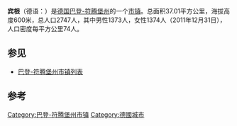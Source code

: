 
{{Infobox settlement
| name                    =宾根
| native_name             = Bingen
| settlement_type         = 市镇
| image_skyline           = 
| imagesize               = 
| image_alt               = 
| image_caption           = 
| image_flag              = 
| flag_size               = 
| flag_alt                = 
| image_shield            = 
| shield_size             = 
| shield_alt              = 
| nickname                = 
| motto                   = 
| pushpin_map             = Germany
| pushpin_label_position  = 
| pushpin_map_alt         = 
| pushpin_map_caption     = 在德国的位置
| latd  = 48.110737 |latm  =  |lats  = |latNS  = N 
| longd =9.272341   |longm = |longs = |longEW = E 
| coordinates_type        = region:ES_type:city
| coordinates_display     = inline,title
| coordinates_footnotes   = 
| subdivision_type        = 国家
| subdivision_name        = 德国
| subdivision_type1       = [[德国行政区划|州]]
| subdivision_name1       = [[巴登-符腾堡州|巴登-符腾堡州]]
| subdivision_type2       = [[县_(德国)|县]]
| subdivision_name2       = 
| established_title       = 
| established_date        = 
| leader_party            = 
| leader_title            = 市长
| leader_name             = 
| area_footnotes          = 
| area_total_km2          = 37.01
| elevation_footnotes     = 
| elevation_m             = 
| population_footnotes    = 
| population_total        = 2747
| population_as_of        = 2011
| population_density_km2  = auto
| population_demonym      = 
| population_note         = 
| timezone1               = [[欧洲中部时间|CET]]
| utc_offset1             = +1
| timezone1_DST           = [[欧洲中部夏令时间|CEST]]
| utc_offset1_DST         = +2
| postal_code_type        = 邮编
| postal_code             = 72511
| area_code_type          = 
| area_code               = 
| website                 = 
| footnotes               = 
}}
'''宾根'''（德语：{{lang|de|Bingen}}）是[[德国|德国]][[巴登-符腾堡州|巴登-符腾堡州]]的一个[[市镇_(德国)|市镇]]。总面积37.01平方公里，海拔高度600米，总人口2747人，其中男性1373人，女性1374人（2011年12月31日），人口密度每平方公里74人。


== 参见 ==
*[[巴登-符腾堡州市镇列表|巴登-符腾堡州市镇列表]]

== 参考 ==
{{reflist}}

[[Category:巴登-符腾堡州市镇|Category:巴登-符腾堡州市镇]]

{{Authority control}}
{{Germany-geo-stub}}
[[Category:德國城市|Category:德國城市]]